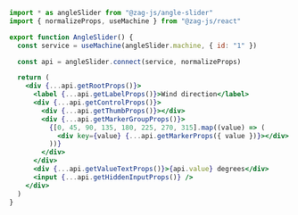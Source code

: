 ```jsx
import * as angleSlider from "@zag-js/angle-slider"
import { normalizeProps, useMachine } from "@zag-js/react"

export function AngleSlider() {
  const service = useMachine(angleSlider.machine, { id: "1" })

  const api = angleSlider.connect(service, normalizeProps)

  return (
    <div {...api.getRootProps()}>
      <label {...api.getLabelProps()}>Wind direction</label>
      <div {...api.getControlProps()}>
        <div {...api.getThumbProps()}></div>
        <div {...api.getMarkerGroupProps()}>
          {[0, 45, 90, 135, 180, 225, 270, 315].map((value) => (
            <div key={value} {...api.getMarkerProps({ value })}></div>
          ))}
        </div>
      </div>
      <div {...api.getValueTextProps()}>{api.value} degrees</div>
      <input {...api.getHiddenInputProps()} />
    </div>
  )
}
```
